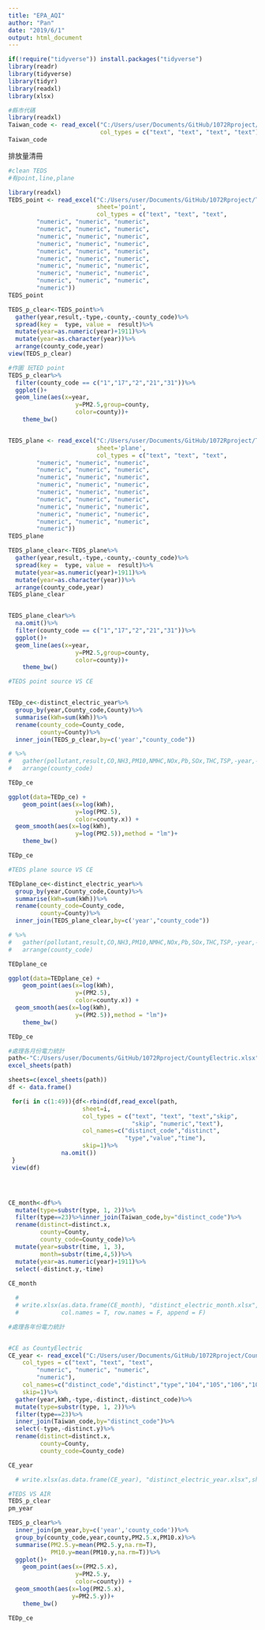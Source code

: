 ```yaml
---
title: "EPA_AQI"
author: "Pan"
date: "2019/6/1"
output: html_document
---
```

```r
if(!require("tidyverse")) install.packages("tidyverse")
library(readr)
library(tidyverse)
library(tidyr)
library(readxl)
library(xlsx)
```



```r
#縣市代碼
library(readxl)
Taiwan_code <- read_excel("C:/Users/user/Documents/GitHub/1072Rproject/taiwan_code.xlsx",
                          col_types = c("text", "text", "text", "text"))
Taiwan_code

```

排放量清冊 
```r
#clean TEDS
#有point,line,plane

library(readxl)
TEDS_point <- read_excel("C:/Users/user/Documents/GitHub/1072Rproject/TEDS9.0.xlsx",
                         sheet='point',
                         col_types = c("text", "text", "text", 
        "numeric", "numeric", "numeric", 
        "numeric", "numeric", "numeric",
        "numeric", "numeric", "numeric",
        "numeric", "numeric", "numeric",
        "numeric", "numeric", "numeric",
        "numeric", "numeric", "numeric",
        "numeric", "numeric", "numeric",
        "numeric", "numeric", "numeric",
        "numeric", "numeric", "numeric",
        "numeric")) 
TEDS_point

TEDS_p_clear<-TEDS_point%>%
  gather(year,result,-type,-county,-county_code)%>%
  spread(key =  type, value =  result)%>%
  mutate(year=as.numeric(year)+1911)%>%
  mutate(year=as.character(year))%>%
  arrange(county_code,year)
view(TEDS_p_clear)

#作圖 玩TED point
TEDS_p_clear%>%
  filter(county_code == c("1","17","2","21","31"))%>%
  ggplot()+
  geom_line(aes(x=year,           
                   y=PM2.5,group=county,
                   color=county))+
    theme_bw()


TEDS_plane <- read_excel("C:/Users/user/Documents/GitHub/1072Rproject/TEDS9.0.xlsx",
                         sheet='plane',
                         col_types = c("text", "text", "text", 
        "numeric", "numeric", "numeric", 
        "numeric", "numeric", "numeric",
        "numeric", "numeric", "numeric",
        "numeric", "numeric", "numeric",
        "numeric", "numeric", "numeric",
        "numeric", "numeric", "numeric",
        "numeric", "numeric", "numeric",
        "numeric", "numeric", "numeric",
        "numeric", "numeric", "numeric",
        "numeric")) 
TEDS_plane

TEDS_plane_clear<-TEDS_plane%>%
  gather(year,result,-type,-county,-county_code)%>%
  spread(key =  type, value =  result)%>%
  mutate(year=as.numeric(year)+1911)%>%
  mutate(year=as.character(year))%>%
  arrange(county_code,year)
TEDS_plane_clear


TEDS_plane_clear%>%
  na.omit()%>%
  filter(county_code == c("1","17","2","21","31"))%>%
  ggplot()+
  geom_line(aes(x=year,           
                   y=PM2.5,group=county,
                   color=county))+
    theme_bw()

```


```r
#TEDS point source VS CE


TEDp_ce<-distinct_electric_year%>%
  group_by(year,County_code,County)%>%
  summarise(kWh=sum(kWh))%>%
  rename(county_code=County_code,
         county=County)%>%
  inner_join(TEDS_p_clear,by=c('year',"county_code"))

# %>%
#   gather(pollutant,result,CO,NH3,PM10,NMHC,NOx,Pb,SOx,THC,TSP,-year,-county_code,-county.x,-kWh)%>%
#   arrange(county_code)

TEDp_ce

ggplot(data=TEDp_ce) +                        
    geom_point(aes(x=log(kWh),           
                   y=log(PM2.5),
                   color=county.x)) +
  geom_smooth(aes(x=log(kWh),           
                   y=log(PM2.5)),method = "lm")+
    theme_bw()

TEDp_ce
```



```r
#TEDS plane source VS CE

TEDplane_ce<-distinct_electric_year%>%
  group_by(year,County_code,County)%>%
  summarise(kWh=sum(kWh))%>%
  rename(county_code=County_code,
         county=County)%>%
  inner_join(TEDS_plane_clear,by=c('year',"county_code"))

# %>%
#   gather(pollutant,result,CO,NH3,PM10,NMHC,NOx,Pb,SOx,THC,TSP,-year,-county_code,-county.x,-kWh)%>%
#   arrange(county_code)

TEDplane_ce

ggplot(data=TEDplane_ce) +                        
    geom_point(aes(x=log(kWh),           
                   y=(PM2.5),
                   color=county.x)) +
  geom_smooth(aes(x=log(kWh),           
                   y=(PM2.5)),method = "lm")+
    theme_bw()

TEDp_ce
```





```r
#處理各月份電力統計
path<-"C:/Users/user/Documents/GitHub/1072Rproject/CountyElectric.xlsx"
excel_sheets(path)

sheets=c(excel_sheets(path))
df <- data.frame()

 for(i in c(1:49)){df<-rbind(df,read_excel(path,
                     sheet=i,
                     col_types = c("text", "text", "text","skip",
                                   "skip", "numeric","text"),
                     col_names=c("distinct_code","distinct",
                                 "type","value","time"),
                     skip=1)%>%
               na.omit())
 }
 view(df)




CE_month<-df%>%
  mutate(type=substr(type, 1, 2))%>%
  filter(type==23)%>%inner_join(Taiwan_code,by="distinct_code")%>%
  rename(distinct=distinct.x,
         county=County,
         county_code=County_code)%>%
  mutate(year=substr(time, 1, 3),
         month=substr(time,4,5))%>%
  mutate(year=as.numeric(year)+1911)%>%
  select(-distinct.y,-time)
  
CE_month  

  # 
  # write.xlsx(as.data.frame(CE_month), "distinct_electric_month.xlsx",sheetName = "monthly",
  #            col.names = T, row.names = F, append = F)
```



```r
#處理各年份電力統計


#CE as CountyElectric
CE_year <- read_excel("C:/Users/user/Documents/GitHub/1072Rproject/CountyElectric_year.xlsx", 
    col_types = c("text", "text", "text", 
        "numeric", "numeric", "numeric", 
        "numeric"),
    col_names=c("distinct_code","distinct","type","104","105","106","107"),
    skip=1)%>%
  gather(year,kWh,-type,-distinct,-distinct_code)%>%
  mutate(type=substr(type, 1, 2))%>%
  filter(type==23)%>%
  inner_join(Taiwan_code,by="distinct_code")%>%
  select(-type,-distinct.y)%>%
  rename(distinct=distinct.x,
         county=County,
         county_code=County_code)

CE_year

  # write.xlsx(as.data.frame(CE_year), "distinct_electric_year.xlsx",sheetName = "yearly",col.names = T, row.names = F, append = F)

```




```r
#TEDS VS AIR
TEDS_p_clear
pm_year

TEDS_p_clear%>%
  inner_join(pm_year,by=c('year','county_code'))%>%
  group_by(county_code,year,county,PM2.5.x,PM10.x)%>%
  summarise(PM2.5.y=mean(PM2.5.y,na.rm=T),
            PM10.y=mean(PM10.y,na.rm=T))%>%
  ggplot()+                      
    geom_point(aes(x=(PM2.5.x),           
                   y=PM2.5.y,
                   color=county)) +
  geom_smooth(aes(x=log(PM2.5.x),
                  y=PM2.5.y))+
    theme_bw()

TEDp_ce

```



```r

```

